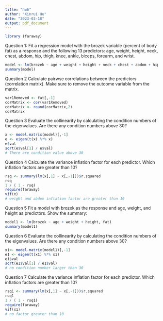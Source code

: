 ```yaml
---
title: "hw6"
author: "Xinrui Hu"
date: "2023-03-18"
output: pdf_document
---
```



```r
library (faraway)
```

Question 1:
Fit a regression model with the brozek variable (percent of body fat) as a response and the following 13 predictors: age, weight, height, neck, chest, abdom, hip, thigh, knee, ankle, biceps, forearm, and wrist.
```r
model <- lm(brozek ~ age + weight + height + neck + chest + abdom + hip + thigh + knee + ankle + biceps + forearm + wrist, fat)
summary(model)
```

Question 2
Calculate pairwse correlations between the predictors (correlation matrix). Make sure to remove the outcome variable from the matrix.
```r
var1Removed <- fat[,-1]
corMatrix <- cor(var1Removed)
corMatrix <- round(corMatrix,2)
corMatrix
```

Question 3
Evaluate the collinearity by calculating the condition numbers of the eigenvalues. Are there any condition numbers above 30?
```r
x <- model.matrix(model)[,-1]
e <- eigen(t(x) %*% x)
e$val
sqrt(e$val[1] / e$val)
# There are condition value above 30
```

Question 4
Calculate the variance inflation factor for each predictor. Which inflation factors are greater than 10?
```r
rsq <- summary(lm(x[,1] ~ x[,-1]))$r.squared
rsq
1 / ( 1 - rsq)
require(faraway)
vif(x)
# weight and abdom inflation factor are greater than 10
```

Question 5
Fit a model with brozek as the response and age, weight, and height as predictors. Show the summary: 
```r
model1 <- lm(brozek ~ age + weight + height, fat)
summary(model1)
```

Question 6
Evaluate the collinearity by calculating the condition numbers of the eigenvalues. Are there any condition numbers above 30?
```r
x1<- model.matrix(model1)[,-1]
e1 <- eigen(t(x1) %*% x1)
e1$val
sqrt(e1$val[1] / e1$val)
# no condition number larger than 30
```

Question 7
Calculate the variance inflation factor for each predictor. Which inflation factors are greater than 10?
```r
rsq1 <- summary(lm(x[,1] ~ x[,-1]))$r.squared
rsq1
1 / ( 1 - rsq1)
require(faraway)
vif(x1)
# no factor greater than 10
```

